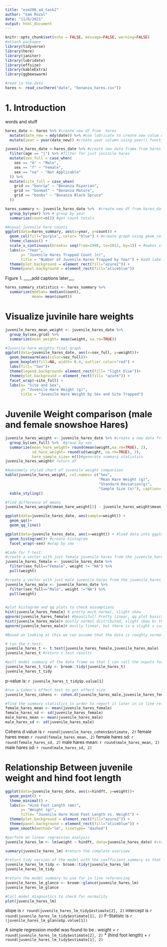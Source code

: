 ```yaml
---
title: "esm206_a4_task2"
author: "Sam Rozal"
date: "11/6/2021"
output: html_document
---
```


```r
knitr::opts_chunk$set(echo = FALSE, message=FALSE, warning=FALSE)
#attach packages 
library(tidyverse)
library(here)
library(janitor)
library(lubridate)
library(effsize)
library(kableExtra)
library(ggbeeswarm)
```

```r
#read in the data 
hares <- read_csv(here("data", "bonanza_hares.csv"))
```

# 1. Introduction 
words and stuff 

```r
hares_date <- hares %>% #create new df from  hares
  mutate(date_new = mdy(date)) %>% #use lubricate to create new colum with code-friendly data
  mutate(year = year(date_new)) #create year column using year() function 
```

```r
juvenile_hares_date <-hares_date %>% #create new data frame from hares_date
  filter(age == "j") %>% #filter for just juvinile hares
  mutate(sex_full = case_when(
    sex == "m" ~ "Male", 
    sex == "f" ~ "Female", 
    sex == "na" ~ "Not Applicable"
  )) %>% 
  mutate(site_full = case_when(
    grid == "bonrip" ~ "Bonanza Riparian",
    grid == "bonmat" ~ "Bonanza Mature", 
    grid == "bonbs" ~ "Bonanza Black Spruce"
  ))
```


```r
hares_summary <- juvenile_hares_date %>%  #create new df from hares_date
  group_by(year) %>% # group by year
  summarize(count=n()) #get count totals 
```

```r
#Annual juvenile hare counts 
ggplot(data=hares_summary, aes(x=year, y=count)) +
  geom_col(fill="purple", color= "blue") + #create graph using geom_col
  theme_classic() +
  scale_x_continuous(breaks= seq(from=1998, to=2012, by=1)) + #makes it so that all years are shown 
  labs(x= "Year",
       y= "Juvenile Hares Trapped Count (n)", 
       title = "Number of Juvenile Hares Trapped by Year") + #add labels
  theme(plot.background = element_rect(fill="azure2")) +
  theme(panel.background = element_rect(fill="aliceblue"))

```

Figure 1. ____add captions later___

```r
hares_summary_statistics <- hares_summary %>% 
  summarize(median= median(count),
            mean= mean(count))
```

# Visualize juvinile hare weights 

```r
juvenile_hares_mean_weight <- juvenile_hares_date %>% 
  group_by(sex,grid) %>% 
  summarize(mean_weight= mean(weight, na.rm=TRUE))
```


```r
#Juvenile hare weights-final graph 
ggplot(data=juvenile_hares_date, aes(x=sex_full, y=weight))+
  geom_beeswarm(aes(color=sex_full))+
  geom_boxplot(fill=NA, width= 0.4, outlier.color="red") +
  labs(fill= "Sex")+
  theme(legend.background= element_rect(fill= "light blue"))+
  theme(plot.background = element_rect(fill= "azure")) +
  facet_wrap(~site_full) +
  labs(x= "Site and Sex",
       y= "Juvenile Hare Weight (g)",
       title = "Juvenile Hare Weight by Sex and Site Trapped") 
```

# Juvenile Weight comparison (male and female snowshoe Hares)

```r
juvenile_hares_weight <- juvenile_hares_date %>% #create a new data frame
  group_by(sex_full) %>%  #group by sex
  summarize(mean_hare_weight= round(mean(weight,na.rm=TRUE), 2),
            sd_hare_weight= round(sd(weight, na.rm=TRUE), 2), 
            hare_sample_size= n())#generate summary statistics
juvenile_hares_weight# return df

```

```r
#Awesomely styled chart of juvenile weight comparison 
kable(juvenile_hares_weight, col.names= c("Sex", 
                                          "Mean Hare Weight (g)",
                                          "Standard Deviation(g)",
                                          "Sample Size (n)"), caption= "Table 1. Summary Statistics for Female, Male, and N/A Hares. Table includes mean, standard deviation, and sample size for Juvenile Hares of all sexes found at three diffent sites (Bonanza Riparian, Bonzana Mature, and Bonaza Black spruce) between the yeasr of 1998 and 2012") %>% 
  kable_styling()
```


```r
#find difference of means
juvenile_hares_weight$mean_hare_weight[2] - juvenile_hares_weight$mean_hare_weight[1]

```

```r
ggplot(data=juvenile_hares_date, aes(sample=weight)) +
  geom_qq()+
  geom_qq_line()
```
```r
ggplot(data=juvenile_hares_date, aes(x=weight)) + #load data into ggplot
  geom_histogram()+ #create histogram
  facet_wrap(~sex) #wrap by sex
```

```r
#Code for T-test:
#create a vector with just female juvenile hares from the juvenile_hares_date df
juvenile_hares_female <- juvenile_hares_date %>% 
  filter(sex_full=="Female", weight != "NA") %>%
  pull(weight)

#create a vector with just male juvenile hares from the juvenile_hares_date df
juvenile_hares_male <- juvenile_hares_date %>% 
  filter(sex_full=="Male", weight !="NA") %>% 
  pull(weight)
  
```

```r
#plot histogram and qq plots to check assumptions
hist(juvenile_hares_female) # pretty much normal, slight skew
qqnorm(juvenile_hares_female) #beautiful! Pretty linear, qq plot basically a straight line 
hist(juvenile_hares_male)# mostly normal distributed, slight skew bc there are a lot of hares in the 500 bin, which is a lot lower than it should be
qqnorm(juvenile_hares_male)# mostly linear, but there is a slight s curve

#Based on looking at this we can assume that the data is roughly normal, which means that we can in fact run a two sample t test. 
```


```r
# run the t.test:
juvenile_hares_t <- t.test(juvenile_hares_female,juvenile_hares_male) 
juvenile_hares_t #return t.test results
```


```r
#pull model summary of the data frame so that I can call the ouputs for in line referencing 
juvenile_hares_t_tidy <- broom::tidy(juvenile_hares_t)
juvenile_hares_t_tidy
```
p-value is: `r juvenile_hares_t_tidy$p.value[1]`


```r
#run a Cohen's effect test to get effect size 
juvenile_hares_cohens <- cohen.d(juvenile_hares_male,juvenile_hares_female)

#find the summary statistics in order to report it later in in line referencing 
female_hares_mean <- mean(juvenile_hares_female)
female_hares_sd <- sd(juvenile_hares_female)
male_hares_mean <- mean(juvenile_hares_male)
male_hares_sd <- sd(juvenile_hares_male)
```

Cohens d value is `r round(juvenile_hares_cohens$estimate, 2)`
female hares mean `r round(female_hares_mean, 2)`
female hares sd: `r round(female_hares_sd, 2)`
male hares mean: `r round(male_hares_mean, 2)`
male hares sd: `r round(male_hares_sd, 2)`

# Relationship Between juvenile weight and hind foot length

```r
ggplot(data=juvenile_hares_date, aes(x=hindft, y=weight))+
  geom_point() +
  theme_minimal() +
  labs(x= "Hind Foot Length (mm)",
       y= "Weight (g)", 
       title= "Juvenile Hare Hind Foot Length vs. Weight") +
  theme(plot.background = element_rect(fill="azure2")) +
  theme(panel.background = element_rect(fill="aliceblue")) +
  geom_smooth(method="lm", linetype= "dashed")
```

```r
#perform an linear regression analysis
juvenile_hares_lm <- lm(weight ~ hindft, data=juvenile_hares_date) #stored linear model as juvenile_hares_lm

summary(juvenile_hares_lm) #return the complete overview

#return tidy version of the model with the coefficient summary so that I can use it for in-line referencing later on.
juvenile_hares_lm_tidy <- broom::tidy(juvenile_hares_lm)
juvenile_hares_lm_tidy 

```

```r
#return the model summary to use for in line referencing 
juvenile_hares_lm_glance <- broom::glance(juvenile_hares_lm)
juvenile_hares_lm_glance 
```
```r
#Call model diagnostics to check for normality 
plot(juvenile_hares_lm)
```

slope is `r round(juvenile_hares_lm_tidy$estimate[2], 2)`
intercept is `r round(juvenile_hares_lm_tidy$estimate[1], 2)`
F-Statistc is `r (juvenile_hares_lm_glance$p.value[1])`

A simple regression model was found  to be : weight = `r round(juvenile_hares_lm_tidy$estimate[2], 2)` * (hind foot length) + `r round(juvenile_hares_lm_tidy$estimate[1], 2)`